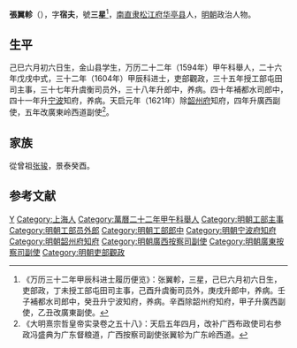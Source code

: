 '''張翼軫'''（{{bd|？||？|catIdx=}}），字'''宿夫'''，號'''三星'''<ref>《万历三十二年甲辰科进士履历便览》：张翼軫，三星，己巳六月初六日生，吏部政，丁未授工部屯田司主事，己酉升虞衡司员外，庚戌升郎中，养病。壬子補都水司郎中，癸丑升宁波知府，养病。辛酉除韶州府知府，甲子升廣西副使，乙丑改廣東副使。</ref>，[[南直隶|南直隶]][[松江府|松江府]][[华亭县|华亭县]]人，[[明朝|明朝]]政治人物。

== 生平 ==
己巳六月初六日生，金山县学生，万历二十二年（1594年）甲午科舉人，二十六年戊戌中式，三十二年（1604年）甲辰科进士，吏部觀政，三十五年授工部屯田司主事，三十七年升虞衡司员外，三十八年升郎中，养病。四十年補都水司郎中，四十一年升[[宁波|宁波]]知府，养病。天启元年（1621年）除[[韶州府|韶州府]]知府，四年升廣西副使，五年改廣東岭西道副使<ref>《大明熹宗哲皇帝实录卷之五十八》：天启五年四月，改补广西布政使司右参政冯盛典为广东督粮道，广西按察司副使张翼轸为广东岭西道。</ref>。

== 家族 ==
從曾祖[[张骏|张骏]]，景泰癸酉。

==参考文献==
{{reflist}}

{{萬曆三十二年甲辰科殿試金榜}}

{{Authority control}}

{{DEFAULTSORT:}}
[[Category:张姓|Y]]
[[Category:上海人|Category:上海人]]
[[Category:萬曆二十二年甲午科舉人|Category:萬曆二十二年甲午科舉人]]
[[Category:明朝工部主事|Category:明朝工部主事]]
[[Category:明朝工部员外郎|Category:明朝工部员外郎]]
[[Category:明朝工部郎中|Category:明朝工部郎中]]
[[Category:明朝宁波府知府|Category:明朝宁波府知府]]
[[Category:明朝韶州府知府|Category:明朝韶州府知府]]
[[Category:明朝廣西按察司副使|Category:明朝廣西按察司副使]]
[[Category:明朝廣東按察司副使|Category:明朝廣東按察司副使]]
[[Category:明朝吏部觀政|Category:明朝吏部觀政]]
